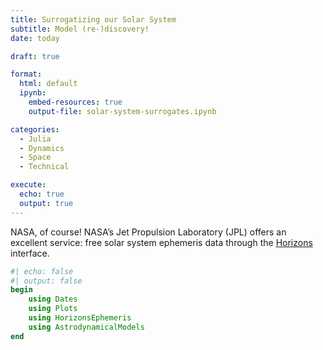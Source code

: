 ```yaml
---
title: Surrogatizing our Solar System
subtitle: Model (re-)discovery!
date: today

draft: true

format:
  html: default
  ipynb: 
    embed-resources: true
    output-file: solar-system-surrogates.ipynb

categories:
  - Julia
  - Dynamics
  - Space
  - Technical

execute:
  echo: true
  output: true
---
```



NASA, of course! NASA's Jet Propulsion Laboratory (JPL) offers an excellent service: 
free solar system ephemeris data through the [Horizons](https://ssd.jpl.nasa.gov/horizons/)
interface.


```julia
#| echo: false
#| output: false
begin
    using Dates
    using Plots
    using HorizonsEphemeris
    using AstrodynamicalModels
end
```


